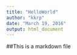 ```yaml
---
title: "HelloWorld"
author: "kkrp"
date: "March 19, 2016"
output: html_document
---
```

##This is a markdown file

